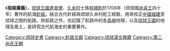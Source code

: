 {{unreferenced|time=2015-09-01T15:04:15+00:00}}
《'''指南廣義'''》，[[琉球王國|琉球王國]][[進貢使|進貢使]]、[[久米_(那霸市)|久米村]]士族[[程順則|程順則]]於1708年（琉球國[[尚貞王|尚貞王]]四十年）著作的航海[[針經|針經]]。結合古代針經與琉球久米村舵工經驗，用來校正[[中國|中國]][[福建|福建]]至琉球之間的航路。除航路之外，也記錄了航路中的各[[島嶼|島嶼]]地理，以及[[琉球王國|琉球王國]]的地理及風土，是研究古代航海史的重要著作。

[[Category:琉球史書|Category:琉球史書]]
[[Category:針路文獻|Category:針路文獻]]
[[Category:琉球漢文典籍|Category:琉球漢文典籍]]
[[Category:第二尚氏王朝|Category:第二尚氏王朝]]